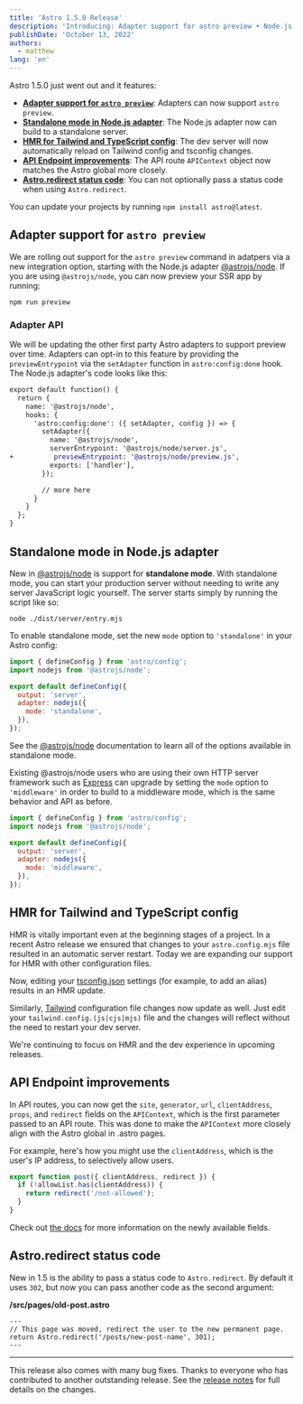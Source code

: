 ```yaml
---
title: 'Astro 1.5.0 Release'
description: 'Introducing: Adapter support for astro preview • Node.js standalone mode • HMR improvements • New API route params'
publishDate: 'October 13, 2022'
authors:
  - matthew
lang: 'en'
---
```


Astro 1.5.0 just went out and it features:

* __[Adapter support for `astro preview`](#adapter-support-for-astro-preview)__: Adapters can now support `astro preview`.
* __[Standalone mode in Node.js adapter](#standalone-mode-in-nodejs-adapter)__: The Node.js adapter now can build to a standalone server.
* __[HMR for Tailwind and TypeScript config](#hmr-for-tailwind-and-typescript-config)__: The dev server will now automatically reload on Tailwind config and tsconfig changes.
* __[API Endpoint improvements](#api-endpoint-improvements)__: The API route `APIContext` object now matches the Astro global more closely.
* __[Astro.redirect status code](#astroredirect-status-code)__: You can not optionally pass a status code when using `Astro.redirect`.

You can update your projects by running `npm install astro@latest`.

## Adapter support for `astro preview`

We are rolling out support for the `astro preview` command in adatpers via a new integration option, starting with the Node.js adapter [@astrojs/node](https://docs.astro.build/en/guides/integrations-guide/node/). If you are using `@astrojs/node`, you can now preview your SSR app by running:

```shell
npm run preview
```

### Adapter API

We will be updating the other first party Astro adapters to support preview over time. Adapters can opt-in to this feature by providing the `previewEntrypoint` via the `setAdapter` function in `astro:config:done` hook. The Node.js adapter's code looks like this:

```diff
export default function() {
  return {
    name: '@astrojs/node',
    hooks: {
      'astro:config:done': ({ setAdapter, config }) => {
        setAdapter({
          name: '@astrojs/node',
          serverEntrypoint: '@astrojs/node/server.js',
+          previewEntrypoint: '@astrojs/node/preview.js',
          exports: ['handler'],
        });

        // more here
      }
    }
  };
}
```

## Standalone mode in Node.js adapter

New in [@astrojs/node](https://docs.astro.build/en/guides/integrations-guide/node/) is support for **standalone mode**. With standalone mode, you can start your production server without needing to write any server JavaScript logic yourself. The server starts simply by running the script like so:

```shell
node ./dist/server/entry.mjs
```

To enable standalone mode, set the new `mode` option to `'standalone'` in your Astro config:

```js
import { defineConfig } from 'astro/config';
import nodejs from '@astrojs/node';

export default defineConfig({
  output: 'server',
  adapter: nodejs({
    mode: 'standalone',
  }),
});
```

See the [@astrojs/node](https://docs.astro.build/en/guides/integrations-guide/node/) documentation to learn all of the options available in standalone mode.

Existing @astrojs/node users who are using their own HTTP server framework such as [Express](https://expressjs.com/) can upgrade by setting the `mode` option to `'middleware'` in order to build to a middleware mode, which is the same behavior and API as before.

```js
import { defineConfig } from 'astro/config';
import nodejs from '@astrojs/node';

export default defineConfig({
  output: 'server',
  adapter: nodejs({
    mode: 'middleware',
  }),
});
```

## HMR for Tailwind and TypeScript config

HMR is vitally important even at the beginning stages of a project. In a recent Astro release we ensured that changes to your `astro.config.mjs` file resulted in an automatic server restart. Today we are expanding our support for HMR with other configuration files.

Now, editing your [tsconfig.json](https://docs.astro.build/en/guides/integrations-guide/tailwind/) settings (for example, to add an alias) results in an HMR update.

Similarly, [Tailwind](https://docs.astro.build/en/guides/integrations-guide/tailwind/) configuration file changes now update as well. Just edit your `tailwind.config.(js|cjs|mjs)` file and the changes will reflect without the need to restart your dev server.

We're continuing to focus on HMR and the dev experience in upcoming releases.

## API Endpoint improvements

In API routes, you can now get the `site`, `generator`, `url`, `clientAddress`, `props`, and `redirect` fields on the `APIContext`, which is the first parameter passed to an API route. This was done to make the `APIContext` more closely align with the Astro global in .astro pages.

For example, here's how you might use the `clientAddress`, which is the user's IP address, to selectively allow users.

```ts
export function post({ clientAddress, redirect }) {
  if (!allowList.has(clientAddress)) {
    return redirect('/not-allowed');
  }
}
```

Check out [the docs](https://docs.astro.build/en/core-concepts/endpoints/#server-endpoints-api-routes) for more information on the newly available fields.


## Astro.redirect status code

New in 1.5 is the ability to pass a status code to `Astro.redirect`. By default it uses `302`, but now you can pass another code as the second argument:

__/src/pages/old-post.astro__

```astro
---
// This page was moved, redirect the user to the new permanent page.
return Astro.redirect('/posts/new-post-name', 301);
---
```

---

This release also comes with many bug fixes. Thanks to everyone who has contributed to another outstanding release. See the [release notes](https://github.com/withastro/astro/pull/5046) for full details on the changes.